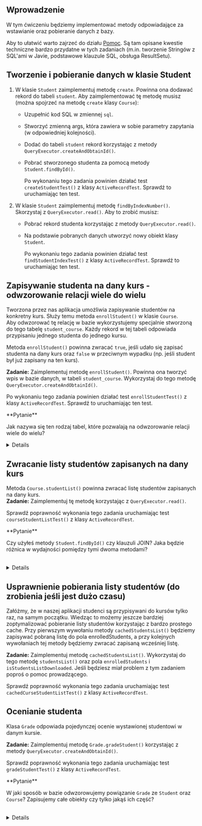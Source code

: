 
## Wprowadzenie
W tym ćwiczeniu będziemy implementować metody odpowiadające za wstawianie oraz pobieranie danych z bazy.  

Aby to ułatwić warto zajrzeć do działu [Pomoc](05-help). Są tam opisane kwestie techniczne bardzo przydatne w tych zadaniach (m.in. tworzenie Stringów z SQL'ami w Javie, podstawowe klauzule SQL, obsługa ResultSetu).


## Tworzenie i pobieranie danych w klasie Student

1. W klasie `Student` zaimplementuj metodę `create`. Powinna ona dodawać rekord do tabeli `student`. Aby zaimplementować tę metodę musisz (można spojrzeć na metodę `create` klasy `Course`):
    * Uzupełnić kod SQL w zmiennej `sql`.
    * Stworzyć zmienną args, która zawiera w sobie parametry zapytania (w odpowiedniej kolejności).
    * Dodać do tabeli `student` rekord korzystając z metody `QueryExecutor.createAndObtainId()`.
    * Pobrać stworzonego studenta za pomocą metody `Student.findById()`.
        
        Po wykonaniu tego zadania powinien działać test `createStudentTest()` z klasy `ActiveRecordTest`. Sprawdź to uruchamiając ten test.
2. W klasie `Student` zaimplementuj metodę `findByIndexNumber()`. Skorzystaj z `QueryExecutor.read()`. Aby to zrobić musisz:
    * Pobrać rekord studenta korzystając z metody `QueryExecutor.read()`.
    * Na podstawie pobranych danych utworzyć nowy obiekt klasy `Student`.
    
        Po wykonaniu tego zadania powinien działać test `findStudentIndexTest()` z klasy `ActiveRecordTest`. Sprawdź to uruchamiając ten test.


## Zapisywanie studenta na dany kurs - odwzorowanie relacji wiele do wielu

Tworzona przez nas aplikacja umożliwia zapisywanie studentów na konkretny kurs. Służy temu metoda `enrollStudent()` w klasie `Course`.  
Aby odwzorować tę relację w bazie wykorzystujemy specjalnie stworzoną do tego tabelę `student_course`. Każdy rekord w tej tabeli odpowiada przypisaniu jednego studenta do jednego kursu.

Metoda `enrollStudent()` powinna zwracać `true`, jeśli udało się zapisać studenta na dany kurs oraz `false` w przeciwnym wypadku (np. jeśli student był już zapisany na ten kurs).

**Zadanie:** Zaimplementuj metodę `enrollStudent()`. Powinna ona tworzyć wpis w bazie danych, w tabeli `student_course`. Wykorzystaj do tego metodę `QueryExecutor.createAndObtainId()`. 

Po wykonaniu tego zadania powinien działać test `enrollStudentTest()` z klasy `ActiveRecordTest`. Sprawdź to uruchamiając ten test.

<Callout type="info">
**Pytanie**  

Jak nazywa się ten rodzaj tabel, które pozwalają na odwzorowanie relacji wiele do wielu?
</Callout>
<br />

<Details>
Tabele łącznikowe.
</Details>


## Zwracanie listy studentów zapisanych na dany kurs

Metoda `Course.studentList()` powinna zwracać listę studentów zapisanych na dany kurs.  
**Zadanie:** Zaimplementuj tę metodę korzystając z `QueryExecutor.read()`.

Sprawdź poprawność wykonania tego zadania uruchamiając test `courseStudentListTest()` z klasy `ActiveRecordTest`.

<Callout type="info">
**Pytanie**

Czy użyłeś metody `Student.findById()` czy klauzuli JOIN? Jaka będzie różnica w wydajności pomiędzy tymi dwoma metodami? 
</Callout>

<br />

<Details>
Korzystając z metody *Student.findById()* dla każdego studenta będziemy wykonywali osobne zapytanie dla bazy. 

Metoda JOIN pozwala nam na grupowe pobranie danych przez co ograniczamy liczbę zapytań i poprawiamy wydajność.

</Details>


## Usprawnienie pobierania listy studentów (do zrobienia jeśli jest dużo czasu)
Załóżmy, że w naszej aplikacji studenci są przypisywani do kursów tylko raz, na samym początku.
Wiedząc to możemy jeszcze bardziej zoptymalizować pobieranie listy studentów korzystając z bardzo prostego cache. 
Przy pierwszym wywołaniu metody `cachedStudentsList()` będziemy zapisywać pobraną listę do pola enrolledStudents, a przy kolejnych wywołaniach tej metody będziemy zwracać zapisaną wcześniej listę.

**Zadanie:** Zaimplementuj metodę `cachedStudentsList()`. Wykorzystaj do tego metodę `studentsList()` oraz pola `enrolledStudents` i `isStudentsListDownloaded`. Jeśli będziesz miał problem z tym zadaniem poproś o pomoc prowadzącego.

Sprawdź poprawność wykonania tego zadania uruchamiając test `cachedCurseStudentListTest()` z klasy `ActiveRecordTest`.


## Ocenianie studenta
Klasa `Grade` odpowiada pojedynczej ocenie wystawionej studentowi w danym kursie. 

**Zadanie:** Zaimplementuj metodę `Grade.gradeStudent()` korzystając z metody `QueryExecutor.createAndObtainId()`.

Sprawdź poprawność wykonania tego zadania uruchamiając test `gradeStudentTest()` z klasy `ActiveRecordTest`.


<Callout type="info">
**Pytanie**  

W jaki sposób w bazie odwzorowujemy powiązanie `Grade` ze `Student` oraz `Course`? Zapisujemy całe obiekty czy tylko jakąś ich część?
</Callout>

<br />

<Details>
W tabeli <i>grade</i> zapisujemy rekordy zawierające tylko ID obiektu Student i ID obiektu Course.
</Details>